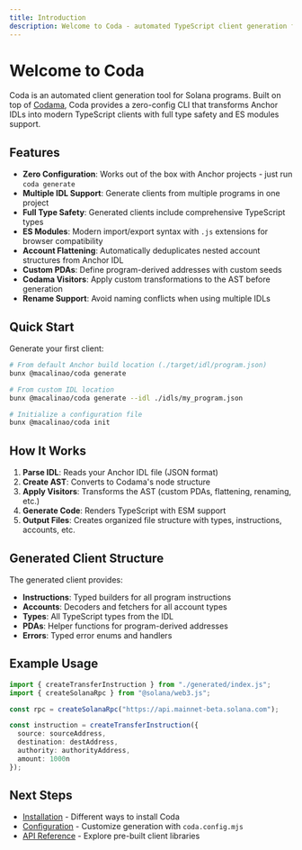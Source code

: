 ```yaml
---
title: Introduction
description: Welcome to Coda - automated TypeScript client generation for Solana programs
---
```


# Welcome to Coda

Coda is an automated client generation tool for Solana programs. Built on top of [Codama](https://github.com/codama-idl/codama), Coda provides a zero-config CLI that transforms Anchor IDLs into modern TypeScript clients with full type safety and ES modules support.

## Features

- **Zero Configuration**: Works out of the box with Anchor projects - just run `coda generate`
- **Multiple IDL Support**: Generate clients from multiple programs in one project
- **Full Type Safety**: Generated clients include comprehensive TypeScript types
- **ES Modules**: Modern import/export syntax with `.js` extensions for browser compatibility
- **Account Flattening**: Automatically deduplicates nested account structures from Anchor IDL
- **Custom PDAs**: Define program-derived addresses with custom seeds
- **Codama Visitors**: Apply custom transformations to the AST before generation
- **Rename Support**: Avoid naming conflicts when using multiple IDLs

## Quick Start

Generate your first client:

```bash
# From default Anchor build location (./target/idl/program.json)
bunx @macalinao/coda generate

# From custom IDL location
bunx @macalinao/coda generate --idl ./idls/my_program.json

# Initialize a configuration file
bunx @macalinao/coda init
```

## How It Works

1. **Parse IDL**: Reads your Anchor IDL file (JSON format)
2. **Create AST**: Converts to Codama's node structure
3. **Apply Visitors**: Transforms the AST (custom PDAs, flattening, renaming, etc.)
4. **Generate Code**: Renders TypeScript with ESM support
5. **Output Files**: Creates organized file structure with types, instructions, accounts, etc.

## Generated Client Structure

The generated client provides:
- **Instructions**: Typed builders for all program instructions
- **Accounts**: Decoders and fetchers for all account types
- **Types**: All TypeScript types from the IDL
- **PDAs**: Helper functions for program-derived addresses
- **Errors**: Typed error enums and handlers

## Example Usage

```typescript
import { createTransferInstruction } from "./generated/index.js";
import { createSolanaRpc } from "@solana/web3.js";

const rpc = createSolanaRpc("https://api.mainnet-beta.solana.com");

const instruction = createTransferInstruction({
  source: sourceAddress,
  destination: destAddress,
  authority: authorityAddress,
  amount: 1000n
});
```

## Next Steps

- [Installation](/docs/installation) - Different ways to install Coda
- [Configuration](/docs/configuration) - Customize generation with `coda.config.mjs`
- [API Reference](/docs/api) - Explore pre-built client libraries